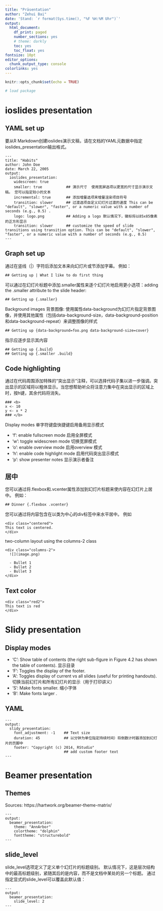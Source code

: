 ```yaml
---
title: "Präsentation"
author: "Zehui Bai"
date: 'Stand: `r format(Sys.time(), "%F %H:%M Uhr")`'
output:
  html_document:
    df_print: paged
    number_sections: yes
    # theme: darkly
    toc: yes
    toc_float: yes
fontsize: 10pt
editor_options:
  chunk_output_type: console
colorlinks: yes
---
```


```r
knitr::opts_chunk$set(echo = TRUE)

# load package

```




# ioslides presentation
 
## YAML set up

要从R Markdown创建ioslides演示文稿，请在文档的YAML元数据中指定ioslides_presentation输出格式。
 
```
---
title: "Habits"
author: John Doe
date: March 22, 2005
output:
  ioslides_presentation:
    widescreen: true
    smaller: true           ## 演示尺寸  使用宽屏选项以更宽的尺寸显示演示文稿。 您可以指定较小的文本
    incremental: true       ## 添加增量选项来增量渲染项目符号
    transition: slower      ## 过渡选项自定义幻灯片过渡的速度 This can be "default", "slower", "faster", or a numeric value with a number of seconds (e.g., 0.5) . 
    logo: logo.png          ## Adding a logo 默认情况下，徽标将以85x85像素的正方形显示
    transition: slower      ## customize the speed of slide transitions using transition option. This can be "default", "slower", "faster", or a numeric value with a number of seconds (e.g., 0.5) 
---
```
 

## Graph set up
 
通过在竖线（|）字符后添加文本来向幻灯片或节添加字幕。 例如：
 
```
## Getting up | What I like to do first thing
```
 
可以通过在幻灯片标题中添加.smaller属性来逐个幻灯片地启用更小选项：adding the .smaller attribute to the slide header:
 
```
## Getting up {.smaller}
```
 
 
Background images 背景图像: 
使用属性data-background为幻灯片指定背景图像，并使用其他属性（包括data-background-size，data-background-position和data-background-repeat）来调整图像的样式
 
```
## Getting up {data-background=foo.png data-background-size=cover}
```


指示应逐步显示其内容

```
## Getting up {.build}
## Getting up {.smaller .build}
```


 
 
## Code highlighting

通过在代码周围添加特殊的“突出显示”注释，可以选择代码子集以进一步强调。突出显示的区域将以粗体显示。当您想帮助听众将注意力集中在突出显示的区域上时，按h键，其余代码将消失。
 
```
### <b>
x <- 10
y <- x * 2
### </b>
```
 
Display modes 单字符键盘快捷键启用备用显示模式
 
* 'f': enable fullscreen mode 启用全屏模式
* 'w': toggle widescreen mode 切换宽屏模式
* 'o': enable overview mode 启用overview 模式
* 'h': enable code highlight mode 启用代码突出显示模式
* 'p': show presenter notes 显示演示者备注
 
 
 
 
## 居中

您可以通过将.flexbox和.vcenter属性添加到幻灯片标题来使内容在幻灯片上居中。 例如：

```
## Dinner {.flexbox .vcenter}
```

您可以通过将内容包含在以类为中心的div标签中来水平居中。 例如

```
<div class="centered">
This text is centered.
</div>
```

two-column layout using the columns-2 class

```
<div class="columns-2">
  ![](image.png)

  - Bullet 1
  - Bullet 2
  - Bullet 3
</div>
```


## Text color

```
<div class="red2">
This text is red
</div>
```








# Slidy presentation
 
 
## Display modes
 
* 'C': Show table of contents (the right sub-figure in Figure 4.2 has shown the table of contents). 显示目录
* 'F': Toggles the display of the footer.
* 'A': Toggles display of current vs all slides (useful for printing handouts). 切换当前幻灯片和所有幻灯片的显示（用于打印讲义）
* 'S': Make fonts smaller. 缩小字体
* 'B': Make fonts larger .
 
 
 
## YAML

```
---
output:
  slidy_presentation:
    font_adjustment: -1    ## Text size 
    duration: 45           ## 以分钟为单位指定持续时间）将倒数计时器添加到幻灯片的页脚中
    footer: "Copyright (c) 2014, RStudio"
                           ## add custom footer text 
---
```



# Beamer presentation
 
 
## Themes

Sources: https://hartwork.org/beamer-theme-matrix/

```
---
output:
  beamer_presentation:
    theme: "AnnArbor"
    colortheme: "dolphin"
    fonttheme: "structurebold"
---
```
 
 
## slide_level 

slide_level选项定义了定义单个幻灯片的标题级别。 默认情况下，这是层次结构中的最高标题级别，紧随其后的是内容，而不是文档中某处的另一个标题。 通过指定显式的slide_level可以覆盖此默认值：
 
```
---
output:
  beamer_presentation:
    slide_level: 2
---
```
 
 
 
 
 
 
 